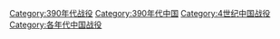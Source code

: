 [[Category:390年代战役|Category:390年代战役]]
[[Category:390年代中国|Category:390年代中国]]
[[Category:4世纪中国战役|Category:4世纪中国战役]]
[[Category:各年代中国战役|Category:各年代中国战役]]